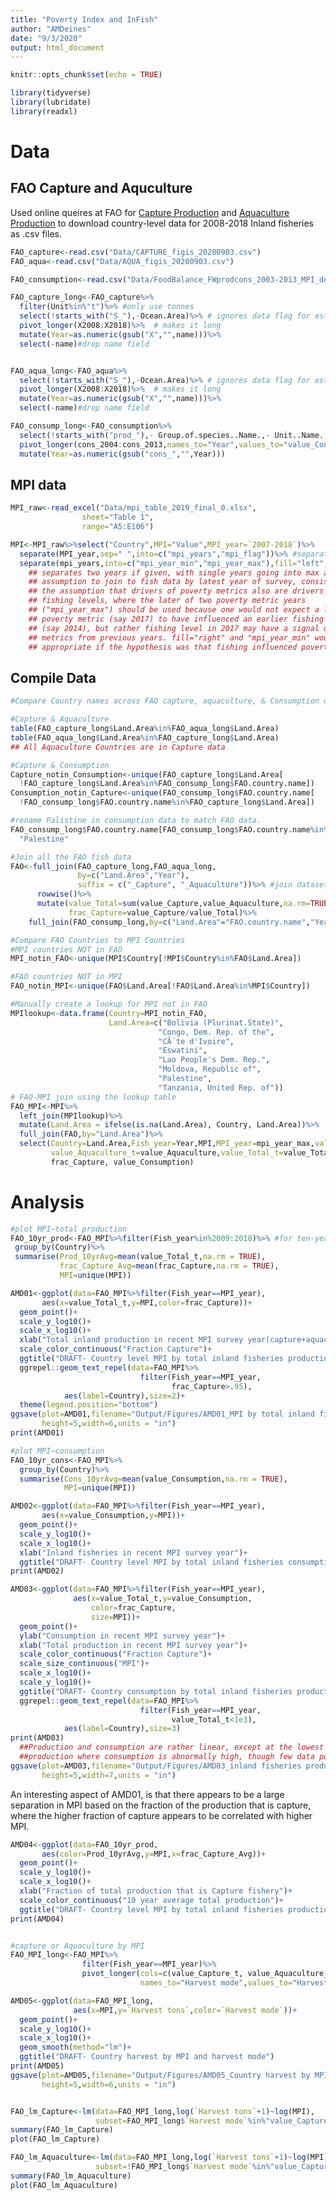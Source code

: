 ```yaml
---
title: "Poverty Index and InFish"
author: "AMDeines"
date: "9/3/2020"
output: html_document
---
```


```r
knitr::opts_chunk$set(echo = TRUE)

library(tidyverse)
library(lubridate)
library(readxl)
```

# Data 

## FAO Capture and Aquculture 
Used online queires at FAO for [Capture Production](http://www.fao.org/fishery/statistics/global-capture-production/query/en) and [Aquaculture Production](http://www.fao.org/fishery/statistics/global-aquaculture-production/query/en) to download country-level data for 2008-2018 Inland fisheries as .csv files.

```r
FAO_capture<-read.csv("Data/CAPTURE_figis_20200903.csv")
FAO_aqua<-read.csv("Data/AQUA_figis_20200903.csv")

FAO_consumption<-read.csv("Data/FoodBalance_FWprodcons_2003-2013_MPI_del - FoodBalance_FWprodcons_2003-2013_MPI_del.csv")

```

```r
FAO_capture_long<-FAO_capture%>%
  filter(Unit%in%"t")%>% #only use tonnes
  select(!starts_with("S_"),-Ocean.Area)%>% # ignores data flag for estimated data
  pivot_longer(X2008:X2018)%>%  # makes it long
  mutate(Year=as.numeric(gsub("X","",name)))%>%
  select(-name)#drop name field


FAO_aqua_long<-FAO_aqua%>%
  select(!starts_with("S_"),-Ocean.Area)%>% # ignores data flag for estimated data
  pivot_longer(X2008:X2018)%>%  # makes it long
  mutate(Year=as.numeric(gsub("X","",name)))%>%
  select(-name)#drop name field

FAO_consump_long<-FAO_consumption%>%
  select(!starts_with("prod_"),- Group.of.species..Name.,- Unit..Name.,-MPI.country.name)%>%
  pivot_longer(cons_2004:cons_2013,names_to="Year",values_to="value_Consumption")%>%
  mutate(Year=as.numeric(gsub("cons_","",Year)))
```


## MPI data 
```r
MPI_raw<-read_excel("Data/mpi_table_2019_final_0.xlsx",
                sheet="Table 1",
                range="A5:E106")

MPI<-MPI_raw%>%select("Country",MPI="Value",MPI_year=`2007-2018`)%>%
  separate(MPI_year,sep=" ",into=c("mpi_years","mpi_flag"))%>% #separates years from flag
  separate(mpi_years,into=c("mpi_year_min","mpi_year_max"),fill="left",convert = TRUE)
    ## separates two years if given, with single years going into max allowing
    ## assumption to join to fish data by latest year of survey, consistent with
    ## the assumption that drivers of poverty metrics also are drivers of
    ## fishing levels, where the later of two poverty metric years
    ## ("mpi_year_max") should be used because one would not expect a later
    ## poverty metric (say 2017) to have influenced an earlier fishing levels
    ## (say 2014), but rather fishing level in 2017 may have a signal of poverty
    ## metrics from previous years. fill="right" and "mpi_year_min" would be
    ## appropriate if the hypothesis was that fishing influenced poverty levels.

```




## Compile Data 
```r
#Compare Country names across FAO capture, aquaculture, & Consumption data

#Capture & Aquaculture
table(FAO_capture_long$Land.Area%in%FAO_aqua_long$Land.Area)
table(FAO_aqua_long$Land.Area%in%FAO_capture_long$Land.Area)
## All Aquaculture Countries are in Capture data

#Capture & Consumption 
Capture_notin_Consumption<-unique(FAO_capture_long$Land.Area[
  !FAO_capture_long$Land.Area%in%FAO_consump_long$FAO.country.name])
Consumption_notin_Capture<-unique(FAO_consump_long$FAO.country.name[
  !FAO_consump_long$FAO.country.name%in%FAO_capture_long$Land.Area])

#rename Palistine in consumption data to match FAO data.
FAO_consump_long$FAO.country.name[FAO_consump_long$FAO.country.name%in%"Palestine, Occupied Tr."]<-
  "Palestine"

#Join all the FAO fish data
FAO<-full_join(FAO_capture_long,FAO_aqua_long,
               by=c("Land.Area","Year"),
               suffix = c("_Capture", "_Aquaculture"))%>% #join datasets
      rowwise()%>%
      mutate(value_Total=sum(value_Capture,value_Aquaculture,na.rm=TRUE),
             frac_Capture=value_Capture/value_Total)%>%
    full_join(FAO_consump_long,by=c("Land.Area"="FAO.country.name","Year"))

#Compare FAO Countries to MPI Countries
#MPI countries NOT in FAO
MPI_notin_FAO<-unique(MPI$Country[!MPI$Country%in%FAO$Land.Area])

#FAO countries NOT in MPI
FAO_notin_MPI<-unique(FAO$Land.Area[!FAO$Land.Area%in%MPI$Country])

#Manually create a lookup for MPI not in FAO
MPIlookup<-data.frame(Country=MPI_notin_FAO,
                      Land.Area=c("Bolivia (Plurinat.State)",
                                 "Congo, Dem. Rep. of the",
                                 "CÃ´te d'Ivoire",
                                 "Eswatini",
                                 "Lao People's Dem. Rep.",
                                 "Moldova, Republic of",
                                 "Palestine",
                                 "Tanzania, United Rep. of"))
# FAO-MPI join using the lookup table
FAO_MPI<-MPI%>%
  left_join(MPIlookup)%>%
  mutate(Land.Area = ifelse(is.na(Land.Area), Country, Land.Area))%>%
  full_join(FAO,by="Land.Area")%>%
  select(Country=Land.Area,Fish_year=Year,MPI,MPI_year=mpi_year_max,value_Capture_t=value_Capture,
         value_Aquaculture_t=value_Aquaculture,value_Total_t=value_Total,
         frac_Capture, value_Consumption)
```


# Analysis 
```r
#plot MPI~total production
FAO_10yr_prod<-FAO_MPI%>%filter(Fish_year%in%2009:2018)%>% #for ten-year average
 group_by(Country)%>%
 summarise(Prod_10yrAvg=mean(value_Total_t,na.rm = TRUE),
           frac_Capture_Avg=mean(frac_Capture,na.rm = TRUE),
           MPI=unique(MPI))

AMD01<-ggplot(data=FAO_MPI%>%filter(Fish_year==MPI_year),
       aes(x=value_Total_t,y=MPI,color=frac_Capture))+
  geom_point()+
  scale_y_log10()+
  scale_x_log10()+
  xlab("Total inland production in recent MPI survey year(capture+aquaculture t)")+
  scale_color_continuous("Fraction Capture")+
  ggtitle("DRAFT- Country level MPI by total inland fisheries production")+
  ggrepel::geom_text_repel(data=FAO_MPI%>%
                             filter(Fish_year==MPI_year,
                                    frac_Capture>.95),
            aes(label=Country),size=2)+
  theme(legend.position="bottom")
ggsave(plot=AMD01,filename="Output/Figures/AMD01_MPI by total inland fisheries.png",
       height=5,width=6,units = "in")
print(AMD01)

#plot MPI~consumption
FAO_10yr_cons<-FAO_MPI%>%
  group_by(Country)%>%
  summarise(Cons_10yrAvg=mean(value_Consumption,na.rm = TRUE),
            MPI=unique(MPI))

AMD02<-ggplot(data=FAO_MPI%>%filter(Fish_year==MPI_year),
       aes(x=value_Consumption,y=MPI))+
  geom_point()+
  scale_y_log10()+
  scale_x_log10()+
  xlab("Inland fisheries in recent MPI survey year")+
  ggtitle("DRAFT- Country level MPI by total inland fisheries consumption")
print(AMD02)

AMD03<-ggplot(data=FAO_MPI%>%filter(Fish_year==MPI_year), 
              aes(x=value_Total_t,y=value_Consumption,
                  color=frac_Capture,
                  size=MPI))+
  geom_point()+
  ylab("Consumption in recent MPI survey year")+
  xlab("Total production in recent MPI survey year")+
  scale_color_continuous("Fraction Capture")+
  scale_size_continuous("MPI")+
  scale_x_log10()+
  scale_y_log10()+
  ggtitle("DRAFT- Country consumption by total inland fisheries production")+
  ggrepel::geom_text_repel(data=FAO_MPI%>%
                             filter(Fish_year==MPI_year,
                                    value_Total_t<1e3),
            aes(label=Country),size=3)
print(AMD03)
  ##Production and consumption are rather linear, except at the lowest levels of
  ##production where consumption is abnormally high, though few data points.
ggsave(plot=AMD03,filename="Output/Figures/AMD03_inland fisheries production and consumption.png",
       height=5,width=7,units = "in")

```

An interesting aspect of AMD01, is that there appears to be a large separation in MPI based on the fraction of the production that is capture, where the higher fraction of capture appears to be correlated with higher MPI. 

```r

AMD04<-ggplot(data=FAO_10yr_prod,
       aes(color=Prod_10yrAvg,y=MPI,x=frac_Capture_Avg))+
  geom_point()+
  scale_y_log10()+
  scale_x_log10()+
  xlab("Fraction of total production that is Capture fishery")+
  scale_color_continuous("10 year average total production")+
  ggtitle("DRAFT- Country level MPI by total inland fisheries production")
print(AMD04)


#capture or Aquaculture by MPI
FAO_MPI_long<-FAO_MPI%>%
                filter(Fish_year==MPI_year)%>%
                pivot_longer(cols=c(value_Capture_t, value_Aquaculture_t),
                             names_to="Harvest mode",values_to="Harvest tons")

AMD05<-ggplot(data=FAO_MPI_long,
              aes(x=MPI,y=`Harvest tons`,color=`Harvest mode`))+
  geom_point()+
  scale_y_log10()+
  scale_x_log10()+
  geom_smooth(method="lm")+
  ggtitle("DRAFT- Country harvest by MPI and harvest mode")
print(AMD05)
ggsave(plot=AMD05,filename="Output/Figures/AMD05_Country harvest by MPI and harvest mode.png",
       height=5,width=6,units = "in")


FAO_lm_Capture<-lm(data=FAO_MPI_long,log(`Harvest tons`+1)~log(MPI),
                   subset=FAO_MPI_long$`Harvest mode`%in%"value_Capture_t")
summary(FAO_lm_Capture)
plot(FAO_lm_Capture)

FAO_lm_Aquaculture<-lm(data=FAO_MPI_long,log(`Harvest tons`+1)~log(MPI),
                   subset=!FAO_MPI_long$`Harvest mode`%in%"value_Capture_t")
summary(FAO_lm_Aquaculture)
plot(FAO_lm_Aquaculture)



```